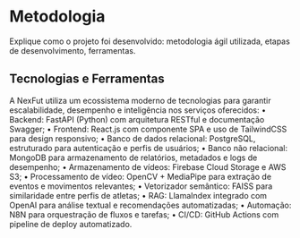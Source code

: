 # Metodologia

Explique como o projeto foi desenvolvido: metodologia ágil utilizada, etapas de desenvolvimento, ferramentas.

## Tecnologias e Ferramentas

A NexFut utiliza um ecossistema moderno de tecnologias para garantir escalabilidade, desempenho e inteligência nos serviços oferecidos:
    • Backend: FastAPI (Python) com arquitetura RESTful e documentação Swagger;
    • Frontend: React.js com componente SPA e uso de TailwindCSS para design responsivo;
    • Banco de dados relacional: PostgreSQL, estruturado para autenticação e perfis de usuários;
    • Banco não relacional: MongoDB para armazenamento de relatórios, metadados e logs de desempenho;
    • Armazenamento de vídeos: Firebase Cloud Storage e AWS S3;
    • Processamento de vídeo: OpenCV + MediaPipe para extração de eventos e movimentos relevantes;
    • Vetorizador semântico: FAISS para similaridade entre perfis de atletas;
    • RAG: LlamaIndex integrado com OpenAI para análise textual e recomendações automatizadas;
    • Automação: N8N para orquestração de fluxos e tarefas;
    • CI/CD: GitHub Actions com pipeline de deploy automatizado.

